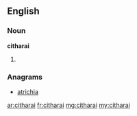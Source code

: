 ==English==

===Noun===
'''citharai'''

# {{plural of|cithara}}

===Anagrams===
* [[atrichia#English|atrichia]]

[[ar:citharai]]
[[fr:citharai]]
[[mg:citharai]]
[[my:citharai]]